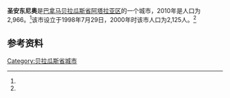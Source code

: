 {{Infobox settlement
|name                   = 圣安东尼奥
|native_name            = 
|settlement_type        = [[市_(巴拿马)|市]]
|image_skyline          = 
|image_caption          = 
|image_alt              = 
|pushpin_map            =
|coordinates_display    = inline,title
|coordinates_region     = PA
|subdivision_type       = 国家
|subdivision_name       = {{flag|Panama}}
|subdivision_type1      = [[巴拿马行政区划|省份]]
|subdivision_name1      = [[贝拉瓜斯省|贝拉瓜斯省]]
|subdivision_type2      = [[区_(巴拿马)|区]]
|subdivision_name2      = [[阿塔拉亚区|阿塔拉亚区]]
|leader_title           = 
|leader_name            = 
|established_title      = 设立时间
|established_date       = 1998年7月29日<ref name=inec/>
|area_land_km2          = 17.9
|area_footnotes         = <ref name=inec>[http://www.contraloria.gob.pa/inec/archivos/P3601Cuadro11.xls {{Wayback|url=http://www.contraloria.gob.pa/inec/archivos/P3601Cuadro11.xls |date=20160304030354 }} "Cuadro 11 (Superficie, población y densidad de población en la República...)" [Table 11 (Area, population, and population density in the Republic...)<nowiki>]</nowiki>] (.xls). In {{cite web|title=Resultados Finales Básicos|trans-title=Basic Final Results|url=https://www.contraloria.gob.pa/inec/publicaciones/Publicaciones.aspx?ID_SUBCATEGORIA=59&ID_PUBLICACION=360&ID_IDIOMA=1&ID_CATEGORIA=13|publisher=[[巴拿马国家统计及普查局|巴拿马国家统计及普查局]]|accessdate=May 26, 2015|language=es|archive-date=2015-07-10|archive-url=https://web.archive.org/web/20150710070123/http://www.contraloria.gob.pa/inec/Publicaciones/Publicaciones.aspx?ID_SUBCATEGORIA=59&ID_PUBLICACION=360&ID_IDIOMA=1&ID_CATEGORIA=13|dead-url=no}}</ref>
|population_as_of       = 2010
|population_total       = 2966
|population_footnotes   = <ref name=inec/>
|population_density_km2 = 165.5
|population_note        = 人口密度数据由计算得出
|timezone1              = [[北美东部时区|东部时区]]
|utc_offset1            = −5
|latd                   = 
|latm                   = 
|lats                   = 
|latNS                  = 
|longd                  = 
|longm                  = 
|longs                  = 
|longEW                 = }}

'''圣安东尼奥'''是[[巴拿马|巴拿马]][[贝拉瓜斯省|贝拉瓜斯省]][[阿塔拉亚区|阿塔拉亚区]]的一个城市，2010年是人口为2,966。<ref name=inec/>该市设立于1998年7月29日，2000年时该市人口为2,125人。<ref name=inec/>

==参考资料==
{{reflist}}

{{Panama-geo-stub}}
{{Veraguas Province}}

{{coord|8.0833|N|80.9333|W|display=title}}

[[Category:贝拉瓜斯省城市|Category:贝拉瓜斯省城市]]